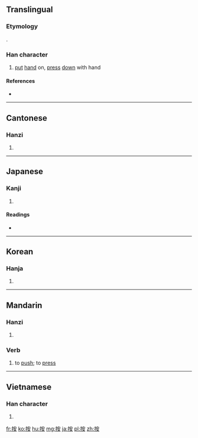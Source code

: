 ==Translingual==

===Etymology===
{{Han compound|手|安|alt1=扌|ls=psc|c1=s|c2=p}}.

===Han character===
{{Han char|rn=64|rad=手|as=06|sn=9|four=5304<sub>4</sub>|canj=手十女 (QJV)|ids=⿰[[扌]][[安]]}}

# [[put]] [[hand]] on, [[press]] [[down]] with hand

====References====
* {{Han ref|kx=0429.260|dkj=12038|dj=0779.030|hdz=31876.010|uh=6309|ud=25353|bh=ABF6|bd=44022}}

----

==Cantonese==

===Hanzi===
{{yue-hanzi|jyut=|y=on3, ngon3}}

# {{defn|lang=yue|sort=手06}}

----

==Japanese==

===Kanji===
{{ja-kanji|grade=|rs=手06}}

# {{defn|lang=ja|sort=手06}}

====Readings====
* {{ja-readings|on=[[あん]] (an)|kun=[[おさえる]] (osaeru), [[しらべる]] (shiraberu)}}

----

==Korean==

===Hanja===
{{ko-hanja|hangeul=[[안]], [[알]]|eumhun=|rv=an, al|mr=an, al|y=an, al}}

# {{defn|lang=ko|sort=手06}}

----

==Mandarin==
{{zh-hanzi|按}}

===Hanzi===
{{cmn-hanzi|pin=[[àn]] ([[an4]]), [[kōu]] ([[kou1]]), [[kuà]] ([[kua4]])|wg=an<sup>4</sup>, k'ou<sup>1</sup>, k'ua<sup>4</sup>}}

# {{defn|lang=cmn|sort=手06}}

===Verb===
{{cmn-verb|ts|pin=àn|pint=an4|tra=按|sim=按|rs=手06}}

# to [[push]]; to [[press]]

----

==Vietnamese==

===Han character===
{{vi-hantu|[[án]], [[ấn]], [[ướn]]|rs=手06}}

# {{defn|lang=vi|sort=手06}}

[[fr:按]]
[[ko:按]]
[[hu:按]]
[[mg:按]]
[[ja:按]]
[[pl:按]]
[[zh:按]]